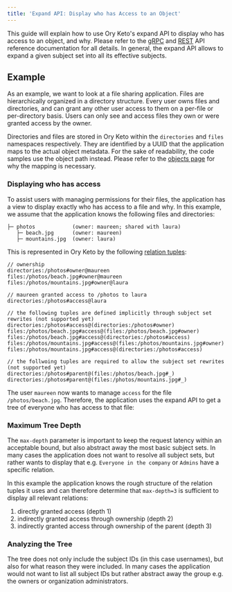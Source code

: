 ```yaml
---
title: 'Expand API: Display who has Access to an Object'
---
```



This guide will explain how to use Ory Keto's expand API to display who has
access to an object, and why. Please refer to the
[gRPC](../reference/proto-api.mdx) and [REST](../reference/api.mdx) API
reference documentation for all details. In general, the expand API allows to
expand a given subject set into all its effective subjects.

## Example

As an example, we want to look at a file sharing application. Files are
hierarchically organized in a directory structure. Every user owns files and
directories, and can grant any other user access to them on a per-file or
per-directory basis. Users can only see and access files they own or were
granted access by the owner.

Directories and files are stored in Ory Keto within the `directories` and
`files` namespaces respectively. They are identified by a UUID that the
application maps to the actual object metadata. For the sake of readability, the
code samples use the object path instead. Please refer to the
[objects page](../concepts/objects.mdx) for why the mapping is necessary.

### Displaying who has access

To assist users with managing permissions for their files, the application has a
view to display exactly who has access to a file and why. In this example, we
assume that the application knows the following files and directories:

```
├─ photos            (owner: maureen; shared with laura)
   ├─ beach.jpg      (owner: maureen)
   ├─ mountains.jpg  (owner: laura)
```

This is represented in Ory Keto by the following
[relation tuples](../concepts/relation-tuples.mdx):

```keto-relation-tuples
// ownership
directories:/photos#owner@maureen
files:/photos/beach.jpg#owner@maureen
files:/photos/mountains.jpg#owner@laura

// maureen granted access to /photos to laura
directories:/photos#access@laura

// the following tuples are defined implicitly through subject set rewrites (not supported yet)
directories:/photos#access@(directories:/photos#owner)
files:/photos/beach.jpg#access@(files:/photos/beach.jpg#owner)
files:/photos/beach.jpg#access@(directories:/photos#access)
files:/photos/mountains.jpg#access@(files:/photos/mountains.jpg#owner)
files:/photos/mountains.jpg#access@(directories:/photos#access)

// the follwoing tuples are required to allow the subject set rewrites (not supported yet)
directories:/photos#parent@(files:/photos/beach.jpg#_)
directories:/photos#parent@(files:/photos/mountains.jpg#_)
```

The user `maureen` now wants to manage `access` for the file
`/photos/beach.jpg`. Therefore, the application uses the expand API to get a
tree of everyone who has access to that file:

<CodeTabs
  sampleId="expand-api-display-access/01-expand-beach"
  version="zanzibar"
/>

### Maximum Tree Depth

The `max-depth` parameter is important to keep the request latency within an
acceptable bound, but also abstract away the most basic subject sets. In many
cases the application does not want to resolve all subject sets, but rather
wants to display that e.g. `Everyone in the company` or `Admins` have a specific
relation.

In this example the application knows the rough structure of the relation tuples
it uses and can therefore determine that `max-depth=3` is sufficient to display
all relevant relations:

1. directly granted access (depth 1)
2. indirectly granted access through ownership (depth 2)
3. indirectly granted access through ownership of the parent (depth 3)

### Analyzing the Tree

The tree does not only include the subject IDs (in this case usernames), but
also for what reason they were included. In many cases the application would not
want to list all subject IDs but rather abstract away the group e.g. the owners
or organization administrators.

